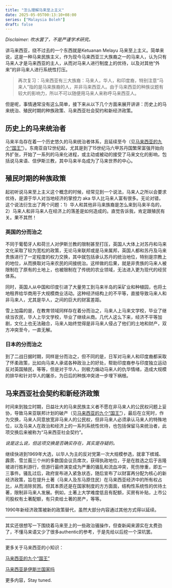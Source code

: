 ```yaml
---
title: "怎么理解马来至上主义"
date: 2025-05-05T00:13:10+08:00
series: ["Malaysia Boleh"]
draft: false
---
```


*Disclaimer: 吹水罢了，不是严谨学术研究。* 

讲马来西亚，绕不过去的一个东西就是Ketuanan Melayu 马来至上主义。简单来说，这是一种马来民族主义，作为现今马来西亚三大族裔之一的马来人，认为只有马来人才是马来西亚的主人，从而对马来人进行制度上的优待，以及对其他“外来”的非马来人进行系统性打压。

> 再次复习：马来西亚有三大族裔：马来人，华人，和印度裔，特别注意“马来人”指的是马来族裔的人，并非马来西亚人。由于马来西亚的种族议题有较大的影响力，所以不可以随便用马来人来称呼马来西亚人。

但是呢，事情通常没有这么简单，接下来从以下几个方面来展开讲讲：历史上的马来统治、殖民时期的种族政策、马来西亚社会契约和新经济政策。

## 历史上的马来统治者

马来半岛存在着一个历史悠久的马来统治者体系，且延续至今（见[马来西亚的九个“国王”](../malaysia-boleh-001)）。东南亚自12世纪起，尤其是到了15世纪马六甲苏丹国繁荣富强开始向外扩张，开始了一系列的马来化进程，或主动或被动的接受了马来文化的影响，包括说马来语、信伊斯兰教，其中马来半岛成为了马来世界的中心。

## 殖民时期的种族政策

起初听说马来至上主义这个概念的时候，经常见到一个说法，马来人之所以会要求优待，是源于华人对当地经济的掌控力 aka 华人比马来人富有很多。无论对错，这个说法衍生出了两个问题：1）华人和其他非马来族裔是怎么来到马来半岛的，2）马来人和非马来人在经济上的落差是如何造成的。直觉告诉我，肯定跟殖民有关。果不其然！

### 英国的分而治之

不同于葡萄牙人和荷兰人对伊斯兰教的限制甚至打压，英国人大体上对苏丹和马来文化采取了较为宽松的政策，无论马来联邦或是马来属邦，英国人都和苏丹及马来贵族进行了一定程度的权力交换，其中就包括承认苏丹的统治地位，特别是宗教上的地位，从而换取对马来农民的间接统治。这样做的后果，就是非贵族的马来人被限制在了原有的土地上，也被限制在了传统的农业领域，无法进入更为现代的经贸体系。

同时，英国人从中国和印度引进了大量劳工到马来半岛的采矿业和种植园，也将土地租界给华商用于大规模商业活动。这种经济结构上的不平等，直接导致马来人和非马来人，尤其是华人，之间的巨大的财富差距。

雪上加霜的是，在教育领域同样存在着分而治之，马来人上马来文学校，毕业了继续当农民，华人上华文学校，毕业了继续从商。几代人这么下来，经济不平等加剧，文化上也无法融合，马来人始终觉得是非马来人侵占了他们的土地和财产，双方冲突至今，一直无解。

### 日本的分而治之

到了二战日据时期，同样是分而治之，但不同的是，日军对马来人和印度裔都采取了怀柔政策，比如向马来人承诺各种政治上的好处，帮助印度裔参与印度独立运动反对英国殖民，等等，但是对于华人，则极力煽动马来人的仇华情绪，造成大规模的排华和针对华人的屠杀，为日后的种族冲突进一步埋下祸根。

## 马来西亚社会契约和新经济政策

时间来到独立时期，日益壮大的马来民族主义者不愿在非马来人的公民权问题上妥协，导致马来亚联邦计划的破产（见[马来西亚的九个“国王”](../malaysia-boleh-001)），最后在立宪时，作为交换，马来人同意放宽非马来人的公民权，但非马来人必须承认马来人的特殊地位，以及马来人在政治和经济上的一系列系统性优待，也包括保留马来统治者，此项交换后来被称为“马来西亚社会契约”。

*说是这么说，但这项交换是否确实存在，其实是存疑的。*

继续快进到1969年大选，以华人为主的反对党第一次大规模参选，就拿下槟城、霹雳、雪兰莪三个州的多数国会议员席次，获得执政地位，于是在胜选之后于吉隆坡进行胜利游行，但游行最终演变成为严重的骚乱和流血冲突，死伤惨重，即五一三事件。骚乱过后，政府宣布进入紧急状态，随后宣布了以财富再分配为核心的新经济政策，旨在提升土著（马来人及东马原住民）在马来西亚经济中的所有权占比，从而消除贫困。但其本质还是在国家制度的方方面面，结构性系统性的优待土著，限制非马来人发展。例如，土著上大学难度低且有配额，买房有补贴，上市公司股权有土著配额，有只卖给土著的房产，等等。

1990年新经济政策被新的政策替代，虽然大部分内容通过其他方式得以延续。

---

其实还很想写一下围绕着马来至上的一些政治骚操作，但查新闻来源实在太费劲了，不懂马来语又少了很多authentic的参考，于是先给以后挖一个深坑罢。

---

更多关于马来西亚的小知识：

[马来西亚的九个“国王”](../malaysia-boleh-001)

[马来西亚是伊斯兰国家吗](../malaysia-boleh-002)

更多内容，Stay tuned.